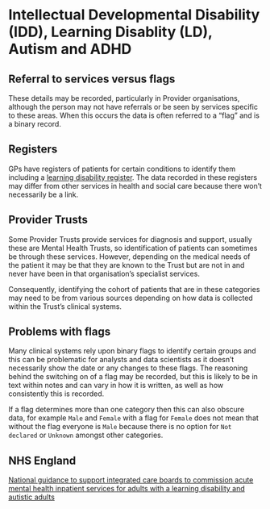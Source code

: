 # Intellectual Developmental Disability (IDD), Learning Disablity (LD), Autism and ADHD

## Referral to services versus flags

These details may be recorded, particularly in Provider organisations, although the person may not have referrals or be seen by services specific to these areas.
When this occurs the data is often referred to a "flag" and is a binary record.

## Registers

GPs have registers of patients for certain conditions to identify them including a [learning disability register](https://www.mencap.org.uk/advice-and-support/health/learning-disability-register).
The data recorded in these registers may differ from other services in health and social care because there won't necessarily be a link.

## Provider Trusts

Some Provider Trusts provide services for diagnosis and support, usually these are Mental Health Trusts, so identification of patients can sometimes be through these services.
However, depending on the medical needs of the patient it may be that they are known to the Trust but are not in and never have been in that organisation's specialist services.

Consequently, identifying the cohort of patients that are in these categories may need to be from various sources depending on how data is collected within the Trust's clinical systems.

## Problems with flags

Many clinical systems rely upon binary flags to identify certain groups and this can be problematic for analysts and data scientists as it doesn't necessarily show the date or any changes to these flags.
The reasoning behind the switching on of a flag may be recorded, but this is likely to be in text within notes and can vary in how it is written, as well as how consistently this is recorded.

If a flag determines more than one category then this can also obscure data, for example `Male` and `Female` with a flag for `Female` does not mean that without the flag everyone is `Male` because there is no option for `Not declared` or `Unknown` amongst other categories.

## NHS England

[National guidance to support integrated care boards to commission acute mental health inpatient services for adults with a learning disability and autistic adults](https://www.england.nhs.uk/long-read/national-guidance-to-support-integrated-care-boards-to-commission-acute-mental-health-inpatient-services-for-adults-with-a-learning-disability-and-autistic-adults)
